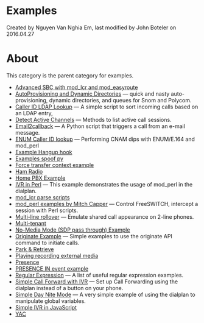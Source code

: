 
# Examples 

 Created by  Nguyen Van Nghia Em, last modified by  John Boteler on 2016.04.27

# About

This category is the parent category for examples.

* [Advanced SBC with mod\_lcr and mod\_easyroute](./Advanced-SBC-with-mod_lcr-and-mod_easyroute_13173623.mdx)
* [AutoProvisioning and Dynamic Directories](./AutoProvisioning-and-Dynamic-Directories_7143551.mdx#--) — quick and nasty auto-provisioning, dynamic directories, and queues for Snom and Polycom.
* [Caller ID LDAP Lookup](./Caller-ID-LDAP-Lookup_7144395.mdx#about) — A simple script to sort incoming calls based on an LDAP entry,
* [Detect Active Channels](./Detect-Active-Channels_10289411.mdx#about) — Methods to list active call sessions.
* [Email2callback](./Email2callback_9634436.mdx#about) — A Python script that triggers a call from an e-mail message.
* [ENUM Caller ID lookup](./ENUM-Caller-ID-lookup_1966681.mdx#about) — Performing CNAM dips with ENUM/E.164 and mod\_perl
* [Example Hangup hook](./Example-Hangup-hook_13174165.mdx#about)
* [Examples spoof py](./Examples-spoof-py_13173608.mdx#about)
* [Force transfer context example](./Force-transfer-context-example_13173594.mdx#about)
* [Ham Radio](./Ham-Radio_13173234.mdx#about)
* [Home PBX Example](./Home-PBX-Example_13173338.mdx#about)
* [IVR in Perl](./IVR-in-Perl_7144389.mdx#--) — This example demonstrates the usage of mod\_perl in the dialplan.
* [mod\_lcr parse scripts](./mod_lcr-parse-scripts_13173918.mdx#--)
* [mod\_perl examples by Mitch Capper](./mod_perl-examples-by-Mitch-Capper_7144403.mdx#--) — Control FreeSWITCH, intercept a session with Perl scripts.
* [Multi-line rollover](./Multi-line-rollover_9634397.mdx#goal) — Emulate shared call appearance on 2-line phones.
* [Multi-tenant](./Multi-tenant_13173521.mdx#about)
* [No-Media Mode (SDP pass through) Example](./13173445.mdx#about)
* [Originate Example](./Originate-Example_10682745.mdx#about) — Simple examples to use the originate API command to initiate calls.
* [Park & Retrieve](./13173503.mdx#about)
* [Playing recording external media](./Playing-recording-external-media_13173508.mdx#1-cli-examples)
* [Presence](./Presence/index.mdx#about)
* [PRESENCE IN event example](./PRESENCE-IN-event-example_13173553.mdx#about)
* [Regular Expression](./Regular-Expression/index.mdx#42x) — A list of useful regular expression examples.
* [Simple Call Forward with IVR](./Simple-Call-Forward-with-IVR_9634448.mdx#--) — Set up Call Forwarding using the dialplan instead of a button on your phone.
* [Simple Day Nite Mode](./Simple-Day-Nite-Mode_9634451.mdx#--) — A very simple example of using the dialplan to manipulate global variables.
* [Simple IVR in JavaScript](./Simple-IVR-in-JavaScript_13173221.mdx#about)
* [YAC](./YAC_13173894.mdx#about)


